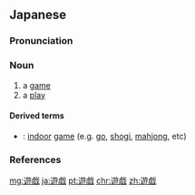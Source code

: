 {{also|游戏|游戲|遊戲}}
==Japanese==
{{ja-kanjitab|ゆう|ぎ|yomi=o}}

===Pronunciation===
{{ja-pron|yomi=o|ゆうぎ|acc=1|acc_ref=DJR,NHK}}

===Noun===
{{ja-noun|kyu=遊戲|ゆうぎ|hhira=いうぎ}}

# a [[game]]
# a [[play]]

====Derived terms====
{{der-top}}
* {{ja-r|室内遊戯|しつないゆうぎ}}: [[indoor]] [[game]] (e.g. [[go]], [[shogi]], [[mahjong]], etc)
{{der-bottom}}

===References===
<references/>

[[mg:遊戯]]
[[ja:遊戯]]
[[pt:遊戯]]
[[chr:遊戯]]
[[zh:遊戯]]